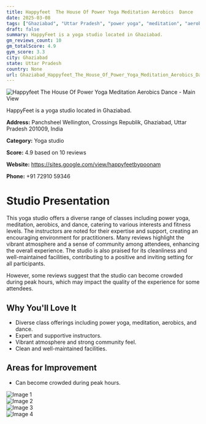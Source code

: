 ```yaml
---
title: Happyfeet  The House Of Power Yoga Meditation Aerobics  Dance
date: 2025-03-08
tags: ["Ghaziabad", "Uttar Pradesh", "power yoga", "meditation", "aerobics", "community", "cleanliness", "Ghaziabad"]  
draft: false
summary: HappyFeet is a yoga studio located in Ghaziabad.
gm_reviews_count: 10
gm_totalScore: 4.9
gym_score: 3.3
city: Ghaziabad
state: Uttar Pradesh
country: None
url: Ghaziabad_Happyfeet_The_House_Of_Power_Yoga_Meditation_Aerobics_Dance
---
```


<div className="aspect-[16/9] relative my-8">
  <img 
    src="https://lh5.googleusercontent.com/p/AF1QipMFMhTU0sF4LRFdoFQFqIzonCoJXPWfpw85D0tL=w1920-h1080-k-no"
    alt="Happyfeet  The House Of Power Yoga Meditation Aerobics  Dance - Main View"
    className="object-cover absolute inset-0 w-full h-full rounded-lg"
  />
</div>

HappyFeet is a yoga studio located in Ghaziabad.

**Address:** Panchsheel Wellington, Crossings Republik, Ghaziabad, Uttar Pradesh 201009, India

**Category:** Yoga studio

**Score:** 4.9 based on 10 reviews

**Website:** https://sites.google.com/view/happyfeetbypoonam

**Phone:** +91 72910 59346

# Studio Presentation

This yoga studio offers a diverse range of classes including power yoga, meditation, aerobics, and dance, catering to various interests and fitness levels. The instructors are noted for their expertise and support, creating an encouraging environment for practitioners. Many reviews highlight the vibrant atmosphere and a sense of community among attendees, enhancing the overall experience. The studio is also praised for its cleanliness and well-maintained facilities, contributing to a positive and inviting setting for all participants.

However, some reviews suggest that the studio can become crowded during peak hours, which may impact the quality of the experience for some attendees.

## Why You'll Love It

- Diverse class offerings including power yoga, meditation, aerobics, and dance.
- Expert and supportive instructors.
- Vibrant atmosphere and strong community feel.
- Clean and well-maintained facilities.

## Areas for Improvement

- Can become crowded during peak hours.

<div className="grid grid-cols-1 xl:grid-cols-2 gap-4 my-8">
<div className="aspect-[4/3] relative"><img src="https://lh5.googleusercontent.com/p/AF1QipPKDeDSRqIERIJx6XM487d-XsimGp3G15JaKqds=w1920-h1080-k-no" alt="Image 1" className="object-cover absolute inset-0 w-full h-full rounded-lg" /></div>
<div className="aspect-[4/3] relative"><img src="https://lh5.googleusercontent.com/p/AF1QipNMLOc6u-f1xF145f6_2pZgk9VkWgzo5aS0bKLT=w1920-h1080-k-no" alt="Image 2" className="object-cover absolute inset-0 w-full h-full rounded-lg" /></div>
<div className="aspect-[4/3] relative"><img src="https://lh5.googleusercontent.com/p/AF1QipOsQKFt6jC0lGl-NnpOkyKJoEOEt8lm8lcIxLj9=w1920-h1080-k-no" alt="Image 3" className="object-cover absolute inset-0 w-full h-full rounded-lg" /></div>
<div className="aspect-[4/3] relative"><img src="https://lh5.googleusercontent.com/p/AF1QipNKq9cRYUgWxSji-l5JBRmXztdpGWAtv9ugX9xv=w1920-h1080-k-no" alt="Image 4" className="object-cover absolute inset-0 w-full h-full rounded-lg" /></div>
</div>